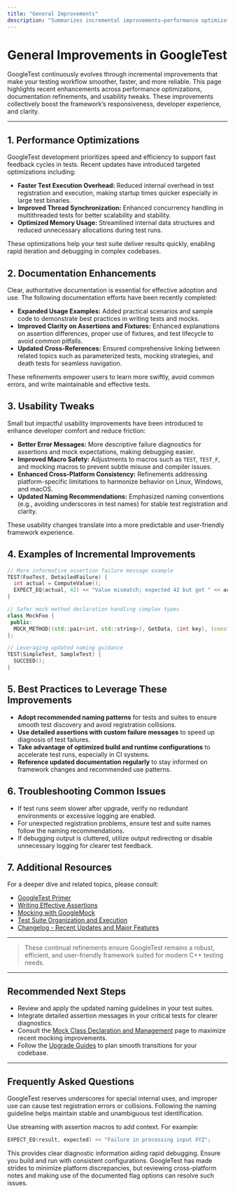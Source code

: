 ```yaml
---
title: "General Improvements"
description: "Summarizes incremental improvements—performance optimizations, documentation enhancements, and usability tweaks—providing users with a full picture of ongoing framework refinements."
---
```


# General Improvements in GoogleTest

GoogleTest continuously evolves through incremental improvements that make your testing workflow smoother, faster, and more reliable. This page highlights recent enhancements across performance optimizations, documentation refinements, and usability tweaks. These improvements collectively boost the framework’s responsiveness, developer experience, and clarity.

---

## 1. Performance Optimizations

GoogleTest development prioritizes speed and efficiency to support fast feedback cycles in tests. Recent updates have introduced targeted optimizations including:

- **Faster Test Execution Overhead:** Reduced internal overhead in test registration and execution, making startup times quicker especially in large test binaries.
- **Improved Thread Synchronization:** Enhanced concurrency handling in multithreaded tests for better scalability and stability.
- **Optimized Memory Usage:** Streamlined internal data structures and reduced unnecessary allocations during test runs.

These optimizations help your test suite deliver results quickly, enabling rapid iteration and debugging in complex codebases.

## 2. Documentation Enhancements

Clear, authoritative documentation is essential for effective adoption and use. The following documentation efforts have been recently completed:

- **Expanded Usage Examples:** Added practical scenarios and sample code to demonstrate best practices in writing tests and mocks.
- **Improved Clarity on Assertions and Fixtures:** Enhanced explanations on assertion differences, proper use of fixtures, and test lifecycle to avoid common pitfalls.
- **Updated Cross-References:** Ensured comprehensive linking between related topics such as parameterized tests, mocking strategies, and death tests for seamless navigation.

These refinements empower users to learn more swiftly, avoid common errors, and write maintainable and effective tests.

## 3. Usability Tweaks

Small but impactful usability improvements have been introduced to enhance developer comfort and reduce friction:

- **Better Error Messages:** More descriptive failure diagnostics for assertions and mock expectations, making debugging easier.
- **Improved Macro Safety:** Adjustments to macros such as `TEST`, `TEST_F`, and mocking macros to prevent subtle misuse and compiler issues.
- **Enhanced Cross-Platform Consistency:** Refinements addressing platform-specific limitations to harmonize behavior on Linux, Windows, and macOS.
- **Updated Naming Recommendations:** Emphasized naming conventions (e.g., avoiding underscores in test names) for stable test registration and clarity.

These usability changes translate into a more predictable and user-friendly framework experience.

## 4. Examples of Incremental Improvements

```cpp
// More informative assertion failure message example
TEST(FooTest, DetailedFailure) {
  int actual = ComputeValue();
  EXPECT_EQ(actual, 42) << "Value mismatch; expected 42 but got " << actual;
}

// Safer mock method declaration handling complex types
class MockFoo {
 public:
  MOCK_METHOD((std::pair<int, std::string>), GetData, (int key), (const, override));
};

// Leveraging updated naming guidance
TEST(SimpleTest, SampleTest) {
  SUCCEED();
}
```

## 5. Best Practices to Leverage These Improvements

- **Adopt recommended naming patterns** for tests and suites to ensure smooth test discovery and avoid registration collisions.
- **Use detailed assertions with custom failure messages** to speed up diagnosis of test failures.
- **Take advantage of optimized build and runtime configurations** to accelerate test runs, especially in CI systems.
- **Reference updated documentation regularly** to stay informed on framework changes and recommended use patterns.

## 6. Troubleshooting Common Issues

- If test runs seem slower after upgrade, verify no redundant environments or excessive logging are enabled.
- For unexpected registration problems, ensure test and suite names follow the naming recommendations.
- If debugging output is cluttered, utilize output redirecting or disable unnecessary logging for clearer test feedback.

## 7. Additional Resources

For a deeper dive and related topics, please consult:

- [GoogleTest Primer](overview/introduction-core-value/what-is-googletest)
- [Writing Effective Assertions](guides/core-testing-workflows/writing-effective-assertions)
- [Mocking with GoogleMock](guides/mocking-and-advanced-usage/mocking-with-gmock)
- [Test Suite Organization and Execution](guides/core-testing-workflows/organizing-and-running-test-suites)
- [Changelog - Recent Updates and Major Features](changelog/version-history-releases/recent-updates)

---

> These continual refinements ensure GoogleTest remains a robust, efficient, and user-friendly framework suited for modern C++ testing needs.


---

## Recommended Next Steps

- Review and apply the updated naming guidelines in your test suites.
- Integrate detailed assertion messages in your critical tests for clearer diagnostics.
- Consult the [Mock Class Declaration and Management](api-reference/mocking-api/mock-class-declaration) page to maximize recent mocking improvements.
- Follow the [Upgrade Guides](changelog/migrations-breaking-changes/upgrade-guides) to plan smooth transitions for your codebase.


---

## Frequently Asked Questions

<AccordionGroup title="FAQs Related to General Improvements">
<Accordion title="Why avoid underscores in test suite and test names?">
GoogleTest reserves underscores for special internal uses, and improper use can cause test registration errors or collisions. Following the naming guideline helps maintain stable and unambiguous test identification.
</Accordion>
<Accordion title="How can I improve test failure output clarity?">
<p>Use streaming with assertion macros to add context. For example:</p>

```cpp
EXPECT_EQ(result, expected) << "Failure in processing input XYZ";
```

This provides clear diagnostic information aiding rapid debugging.
</Accordion>
<Accordion title="What should I do if tests behave differently across platforms?">
Ensure you build and run with consistent configurations. GoogleTest has made strides to minimize platform discrepancies, but reviewing cross-platform notes and making use of the documented flag options can resolve such issues.
</Accordion>
</AccordionGroup>
